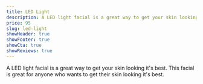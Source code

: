 ```yaml
---
title: LED Light
description: A LED light facial is a great way to get your skin looking it's best. This facial is great for anyone who wants to get their skin looking it's best.
price: 95
slug: led-light
showHeader: true
showFooter: true
showCta: true
showReviews: true
---
```


A LED light facial is a great way to get your skin looking it's best. This facial is great for anyone who wants to get their skin looking it's best.
